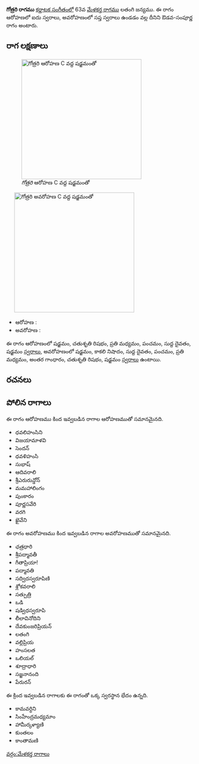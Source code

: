 {{Infobox ragam
	| name          	= గోత్రరి
	| synonym	    	= 
	| mela          	= 
	| chakra        	= 
	| janaka        	= 
	| type          	= ఔడవ-సంపూర్ణ
	| arohanam      	= {{svaraC|S|R2|M2|P|D1|S'}} 
	| avarohanam    	= {{svaraC|S'|N3|D1|P|M2|G3|R2|S}}
	| jeeva         	=
	| chhaya        	=
	| nyasa         	=
	| vishesha      	= 
	| equivalent  		= 
}}
{{కర్ణాటక సంగీత రాగాలు}}
'''గోత్రరి రాగము''' [[కర్ణాటక సంగీతం]]లో 63వ [[మేళకర్త రాగము]] లతంగి జన్యము.  ఈ రాగం ఆరోహణలో ఐదు స్వరాలు, అవరోహణంలో సప్త స్వరాలు ఉండడం వల్ల దీనిని ఔడవ-సంపూర్ణ రాగం అంటారు.


==రాగ లక్షణాలు==
[[Image:gotrari_ar_kb2wiki.png|thumb|right|316px|''గోత్రరి'' ఆరోహణ C వద్ద షడ్జమంతో]]
	[[Image:gotrari_av_kb2wiki.png|thumb|right|316px|''గోత్రరి'' అవరోహణ C వద్ద షడ్జమంతో]]

* ఆరోహణ : {{svaraC|S|R2|M2|P|D1|S'}} 
* అవరోహణ : {{svaraC|S'|N3|D1|P|M2|G3|R2|S}}

ఈ రాగం ఆరోహణంలో షడ్జమం, చతుశృతి రిషభం, ప్రతి మధ్యమం, పంచమం, సుద్ద దైవతం, షడ్జమం [[స్వరాలు]], అవరోహణంలో షడ్జమం, కాకలి  నిషాదం, సుద్ద దైవతం, పంచమం, ప్రతి మధ్యమం, అంతర గాంధారం, చతుశృతి రిషభం, షడ్జమం [[స్వరాలు]] ఉంటాయి.

==రచనలు==



==పోలిన రాగాలు==
ఈ రాగం ఆరోహణము కింద ఇవ్వబడిన రాగాల ఆరోహణముతో సమానమైనది.
* ధవలిహంసిని
* విజయామాళవి
* సెందన్
* ధవళిహంసి
* సుభాష్
*  ఆదివరాలి
*  శ్రీఎరురున్డోన్
* మమహాలింగం
* పుంకారం
* పూర్ణసవేరి
* వరగి
* ఖైవేని

ఈ రాగం అవరోహణము కింద ఇవ్వబడిన రాగాల అవరోహణముతో సమానమైనది.
*  ఛత్రధారి
* శ్రీపద్మావతీ
* గీతాప్రియా!
* పద్మావతి
* సద్విదస్వరూపిణి
* శ్లోకవరాలి
* సత్పుత్రి
* ఒడి
* షడ్విధస్వరూపి
* లీలావినోదిని
* దేవకుంజరిప్రియన్
* లతంగి
* వల్లిప్రియ
* హంసలత
* ఒలియల్
* శూద్రాధారి
* సజ్జనానంది
*  పేరురన్

ఈ క్రింద ఇవ్వబడిన రాగాలకు ఈ రాగంతో ఒక్క స్వరస్థాన భేదం ఉన్నది.
* కామవర్ధిని
* సింహేంద్రమధ్యమాం
*  హామీర్కళ్యాణి
* కుంతలం
* కాంతామణి



[[వర్గం:మేళకర్త రాగాలు]]